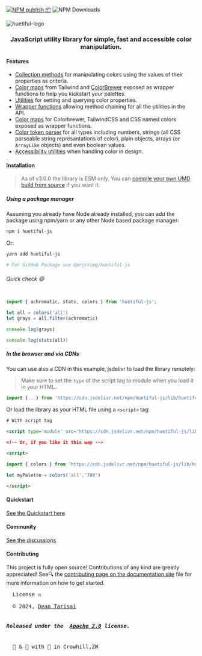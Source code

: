 [![NPM publish 📦](https://github.com/xml-wizard/huetiful/actions/workflows/release-please.yml/badge.svg)](https://github.com/xml-wizard/huetiful/actions/workflows/release-please.yml)
![NPM Downloads](https://img.shields.io/npm/dt/huetiful-js?style=flat-square\&logo=npm\&link=https%3A%2F%2Fnpmjs.com%2Fpackage%2Fhuetiful-js)

![huetiful-logo](_media/logo.svg)

<h3 align="center">JavaScript utility library for simple, fast and accessible color manipulation.</h3>

#### Features

* [Collection methods](https://huetiful-js.com/api/collection) for manipulating colors using the values of their properties as criteria.
* [Color maps](https://huetiful-js.com/api/palettes) from Tailwind and [ColorBrewer](colorbrewer2.org) exposed as wrapper functions to help you kickstart your palettes.
* [Utilities](https://huetiful-js.com/api/utilities) for setting and querying color properties.
* [Wrapper functions](https://huetiful-js.com/api/wrappers) allowing method chaining for all the utilities in the API.
* [Color maps](https://huetiful-js.com/api/colors) for Colorbrewer, TailwindCSS and CSS named colors exposed as wrapper functions.
* [Color token parser](https://huetiful-js.com/api/converterters) for all types including numbers, strings (all CSS parseable string represantations of color), plain objects, arrays (or `ArrayLike` objects) and even boolean values.
* [Accessibility utilities]() when handling color in design.

#### Installation

> As of v3.0.0 the library is ESM only. You can [compile your own UMD build from source](https://github.com/prjctimg/huetiful) if you want it.

##### Using a package manager

Assuming you already have Node already installed, you can add the package using npm/yarn or any other Node based package manager:

```bash
npm i huetiful-js
```

Or:

```bash
yarn add huetiful-js

# For GitHub Package use @prjctimg/huetiful-js
```

###### Quick check :smile:

```js

import { achromatic, stats, colors } from 'huetiful-js';

let all = colors('all')
let grays = all.filter(achromatic)

console.log(grays)

console.log(stats(all))

```

##### In the browser and via CDNs

You can use also a CDN in this example, jsdelivr to load the library remotely:

> Make sure to set the `type` of the script tag to module when you load it in your HTML.

```js
import {...} from 'https://cdn.jsdelivr.net/npm/huetiful-js/lib/huetiful.min.js'

```

Or load the library as your HTML file using a `<script>` tag:

```html
# With script tag

<script type='module' src='https://cdn.jsdelivr.net/npm/huetiful-js/lib/huetiful.min.js'></script

<!-- Or, if you like it this way -->

<script>

import { colors } from 'https://cdn.jsdelivr.net/npm/huetiful-js/lib/huetiful.min.js'

let myPalette = colors('all','700')

</script>

```

#### Quickstart

[See the Quickstart here](https://huetiful-js.com/quickstart)

#### Community

[See the discussions](https://github.com/xml-wizard/huetiful/discussions)

#### Contributing

This project is fully open source! Contributions of any kind are greatly appreciated! See🔍 the [contributing page on the documentation site](_media/CONTRIBUTING.md) file for more information on how to get started.

<pre>
  License ⚖️

  © 2024, <a href="https://deantarisai.me">Dean Tarisai</a>
  <h5>Released under the  <a href="http://www.apache.org/licenses/LICENSE-2.0">Apache 2.0</a> license.</h5>
  🧪 & 🔬 with 🥃 in Crowhill,ZW
</pre>

